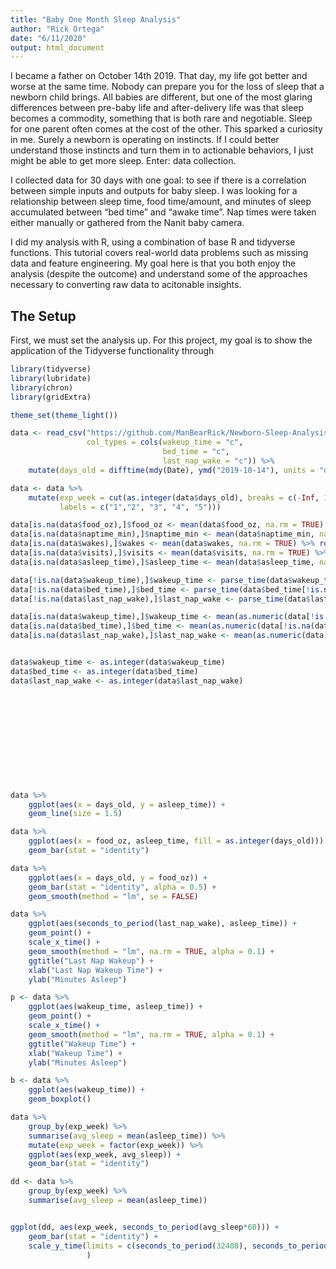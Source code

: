 ```yaml
---
title: "Baby One Month Sleep Analysis"
author: "Rick Ortega"
date: "6/11/2020"
output: html_document
---
```


I became a father on October 14th 2019. That day, my life got better and worse at the same time. Nobody can prepare you for the loss of sleep that a newborn child brings. All babies are different, but one of the most glaring differences between pre-baby life and after-delivery life was that sleep becomes a commodity, something that is both rare and negotiable. Sleep for one parent often comes at the cost of the other. This sparked a curiosity in me. Surely a newborn is operating on instincts. If I could better understand those instincts and turn them in to actionable behaviors, I just might be able to get more sleep. Enter: data collection.

I collected data for 30 days with one goal: to see if there is a correlation between simple inputs and outputs for baby sleep. I was looking for a relationship between sleep time, food time/amount, and minutes of sleep accumulated between "bed time" and "awake time". Nap times were taken either manually or gathered from the Nanit baby camera. 

I did my analysis with R, using a combination of base R and tidyverse functions. This tutorial covers real-world data problems such as missing data and feature engineering. My goal here is that you both enjoy the analysis (despite the outcome) and understand some of the approaches necessary to converting raw data to acitonable insights. 



## The Setup

First, we must set the analysis up. For this project, my goal is to show the application of the Tidyverse functionality through 

```r
library(tidyverse)
library(lubridate)
library(chron)
library(gridExtra)

theme_set(theme_light())

data <- read_csv("https://github.com/ManBearRick/Newborn-Sleep-Analysis/raw/master/newborn_sleep_data.csv",
                 col_types = cols(wakeup_time = "c",
                                  bed_time = "c",
                                  last_nap_wake = "c")) %>%
    mutate(days_old = difftime(mdy(Date), ymd("2019-10-14"), units = "days")) 

data <- data %>% 
    mutate(exp_week = cut(as.integer(data$days_old), breaks = c(-Inf, 141, 148, 155, 162, Inf),
           labels = c("1","2", "3", "4", "5")))

data[is.na(data$food_oz),]$food_oz <- mean(data$food_oz, na.rm = TRUE) %>% round(2)
data[is.na(data$naptime_min),]$naptime_min <- mean(data$naptime_min, na.rm = TRUE) %>% round(0)
data[is.na(data$wakes),]$wakes <- mean(data$wakes, na.rm = TRUE) %>% round(0)
data[is.na(data$visits),]$visits <- mean(data$visits, na.rm = TRUE) %>% round(0)
data[is.na(data$asleep_time),]$asleep_time <- mean(data$asleep_time, na.rm = TRUE) %>% round(0)

data[!is.na(data$wakeup_time),]$wakeup_time <- parse_time(data$wakeup_time[!is.na(data$wakeup_time)])
data[!is.na(data$bed_time),]$bed_time <- parse_time(data$bed_time[!is.na(data$bed_time)])
data[!is.na(data$last_nap_wake),]$last_nap_wake <- parse_time(data$last_nap_wake[!is.na(data$last_nap_wake)])

data[is.na(data$wakeup_time),]$wakeup_time <- mean(as.numeric(data[!is.na(data$wakeup_time),]$wakeup_time)) %>% round(0)
data[is.na(data$bed_time),]$bed_time <- mean(as.numeric(data[!is.na(data$bed_time),]$bed_time)) %>% round(0)
data[is.na(data$last_nap_wake),]$last_nap_wake <- mean(as.numeric(data[!is.na(data$last_nap_wake),]$last_nap_wake)) %>% round(0)


data$wakeup_time <- as.integer(data$wakeup_time)
data$bed_time <- as.integer(data$bed_time)
data$last_nap_wake <- as.integer(data$last_nap_wake)













```

```r
data %>%
    ggplot(aes(x = days_old, y = asleep_time)) +
    geom_line(size = 1.5)
```


```r
data %>%
    ggplot(aes(x = food_oz, asleep_time, fill = as.integer(days_old))) +
    geom_bar(stat = "identity")
```


```r
data %>%
    ggplot(aes(x = days_old, y = food_oz)) +
    geom_bar(stat = "identity", alpha = 0.5) +
    geom_smooth(method = "lm", se = FALSE)
```




```r
data %>%
    ggplot(aes(seconds_to_period(last_nap_wake), asleep_time)) +
    geom_point() +
    scale_x_time() +
    geom_smooth(method = "lm", na.rm = TRUE, alpha = 0.1) +
    ggtitle("Last Nap Wakeup") +
    xlab("Last Nap Wakeup Time") +
    ylab("Minutes Asleep")
```



```r
p <- data %>%
    ggplot(aes(wakeup_time, asleep_time)) +
    geom_point() +
    scale_x_time() +
    geom_smooth(method = "lm", na.rm = TRUE, alpha = 0.1) +
    ggtitle("Wakeup Time") +
    xlab("Wakeup Time") +
    ylab("Minutes Asleep")

b <- data %>%
    ggplot(aes(wakeup_time)) + 
    geom_boxplot()
```




```r
data %>%
    group_by(exp_week) %>%
    summarise(avg_sleep = mean(asleep_time)) %>%
    mutate(exp_week = factor(exp_week)) %>%
    ggplot(aes(exp_week, avg_sleep)) +
    geom_bar(stat = "identity")
```





```r
dd <- data %>%
    group_by(exp_week) %>%
    summarise(avg_sleep = mean(asleep_time))


ggplot(dd, aes(exp_week, seconds_to_period(avg_sleep*60))) +
    geom_bar(stat = "identity") + 
    scale_y_time(limits = c(seconds_to_period(32480), seconds_to_period(34440))
                 )
    

```





```r

```


